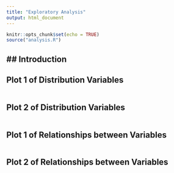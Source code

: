 ```yaml
---
title: "Exploratory Analysis"
output: html_document
---
```


```r
knitr::opts_chunk$set(echo = TRUE)
source("analysis.R")
```

## Introduction
- 

## Plot 1 of Distribution Variables

```r

```

## Plot 2 of Distribution Variables

```r

```


## Plot 1 of Relationships between Variables

```r

```

## Plot 2 of Relationships between Variables

```r

```
